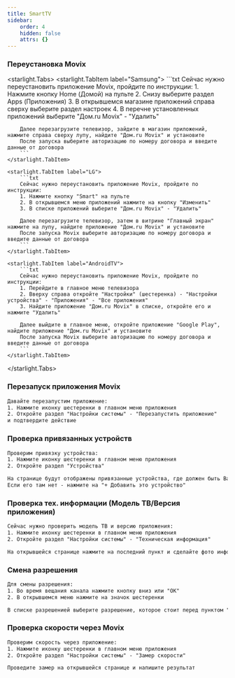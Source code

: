 ```yaml
---
title: SmartTV
sidebar:
    order: 4
    hidden: false
    attrs: {}
---
```

### Переустановка Movix

<starlight.Tabs>
    <starlight.TabItem label="Samsung">
        ```txt
        Сейчас нужно переустановить приложение Movix, пройдите по инструкции:
        1. Нажмите кнопку Home (Домой) на пульте
        2. Снизу выберите раздел Apps (Приложения)
        3. В открывшемся магазине приложений справа сверху выберите раздел настроек
        4. В перечне установленных приложений выберите "Дом.ru Movix" - "Удалить"

        Далее перезагрузите телевизор, зайдите в магазин приложений, нажмите справа сверху лупу, найдите "Дом.ru Movix" и установите
        После запуска выберите авторизацию по номеру договора и введите данные от договора
        ```
    </starlight.TabItem>

    <starlight.TabItem label="LG">
        ```txt
        Сейчас нужно переустановить приложение Movix, пройдите по инструкции:
        1. Нажмите кнопку "Smart" на пульте
        2. В открывшемся меню приложений нажмите на кнопку "Изменить"
        3. В списке приложений выберите "Дом.ru Movix" - "Удалить"

        Далее перезагрузите телевизор, затем в витрине "Главный экран" нажмите на лупу, найдите приложение "Дом.ru Movix" и установите
        После запуска Movix выберите авторизацию по номеру договора и введите данные от договора
        ```
    </starlight.TabItem>

    <starlight.TabItem label="AndroidTV">
        ```txt
        Сейчас нужно переустановить приложение Movix, пройдите по инструкции:
        1. Перейдите в главное меню телевизора
        2. Вверху справа откройте "Настройки" (шестеренка) - "Настройки устройства" - "Приложения" - "Все приложения"
        3. Найдите приложение "Дом.ru Movix" в списке, откройте его и нажмите "Удалить"

        Далее выйдите в главное меню, откройте приложение "Google Play", найдите приложение "Дом.ru Movix" и установите
        После запуска Movix выберите авторизацию по номеру договора и введите данные от договора
        ```
    </starlight.TabItem>
</starlight.Tabs>

### Перезапуск приложения Movix

```txt
Давайте перезапустим приложение:
1. Нажмите иконку шестеренки в главном меню приложения
2. Откройте раздел "Настройки системы" - "Перезапустить приложение"
и подтвердите действие
```

### Проверка привязанных устройств

```txt
Проверим привязку устройства:
1. Нажмите иконку шестеренки в главном меню приложения
2. Откройте раздел "Устройства"

На странице будут отображены привязанные устройства, где должен быть Ваш ТВ
Если его там нет - нажмите на "+ Добавить это устройство"
```

### Проверка тех. информации (Модель ТВ/Версия приложения)

```txt
Сейчас нужно проверить модель ТВ и версию приложения:
1. Нажмите иконку шестеренки в главном меню приложения
2. Откройте раздел "Настройки системы" - "Техническая информация"

На открывшейся странице нажмите на последний пункт и сделайте фото информации
```

### Смена разрешения

```txt
Для смены разрешения:
1. Во время вещания канала нажмите кнопку вниз или "ОК"
2. В открывшемся меню нажмите на значок шестеренки

В списке разрешенией выберите разрешение, которое стоит перед пунктом "Max", далее нажмите кнопку "Применить"
```

### Проверка скорости через Movix

```txt
Проверим скорость через приложение:
1. Нажмите иконку шестеренки в главном меню приложения
2. Откройте раздел "Настройки системы" - "Замер скорости"

Проведите замер на открывшейся странице и напишите результат
```
